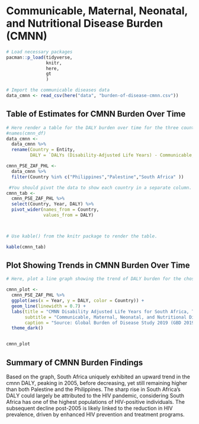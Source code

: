 # Communicable, Maternal, Neonatal, and Nutritional Disease Burden (CMNN)

```r
# Load necessary packages
pacman::p_load(tidyverse,
               knitr, 
               here,
               gt
               )

# Import the communicable diseases data
data_cmnn <- read_csv(here("data", "burden-of-disease-cmnn.csv"))
```

## Table of Estimates for CMNN Burden Over Time

```r
# Here render a table for the DALY burden over time for the three countries 
#names(cmnn_df)
data_cmnn <- 
  data_cmnn %>% 
  rename(Country = Entity, 
         DALY = `DALYs (Disability-Adjusted Life Years) - Communicable, maternal, neonatal, and nutritional diseases - Sex: Both - Age: Age-standardized (Rate)`)

cmnn_PSE_ZAF_PHL <- 
  data_cmnn %>% 
  filter(Country %in% c("Philippines","Palestine","South Africa" ))

 #You should pivot the data to show each country in a separate column.
cmnn_tab <- 
  cmnn_PSE_ZAF_PHL %>% 
  select(Country, Year, DALY) %>% 
  pivot_wider(names_from = Country, 
              values_from = DALY)



# Use kable() from the knitr package to render the table.

kable(cmnn_tab)


```

## Plot Showing Trends in CMNN Burden Over Time

```r
# Here, plot a line graph showing the trend of DALY burden for the chosen countries over time. You can use ggplot2 to create this plot. Each country's line should be a different color.

cmnn_plot <- 
  cmnn_PSE_ZAF_PHL %>% 
  ggplot(aes(x = Year, y = DALY, color = Country)) + 
  geom_line(linewidth = 0.7) +
  labs(title = "CMNN Disability Adjusted Life Years for South Africa, The Philippines and Palestine from 1990 - 2019",
       subtitle = "Communicable, Maternal, Neonatal, and Nutritional Diseases ",
       caption = "Source: Global Burden of Disease Study 2019 (GBD 2019) Disease and Injury Burden 1990-2019") + 
  theme_dark()


cmnn_plot
```

## Summary of CMNN Burden Findings

Based on the graph, South Africa uniquely exhibited an upward trend in the cmnn DALY, peaking in 2005, before decreasing, yet still remaining higher than both Palestine and the Philippines. The sharp rise in South Africa's DALY could largely be attributed to the HIV pandemic, considering South Africa has one of the highest populations of HIV-positive individuals. The subsequent decline post-2005 is likely linked to the reduction in HIV prevalence, driven by enhanced HIV prevention and treatment programs.


